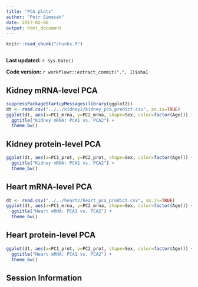```yaml
---
title: "PCA plots"
author: "Petr Simecek"
date: 2017-02-06
output: html_document
---
```


```r
knitr::read_chunk("chunks.R")
```

```r
```

**Last updated:** `r Sys.Date()`

**Code version:** `r workflowr::extract_commit(".", 1)$sha1`


## Kidney mRNA-level PCA

```r
suppressPackageStartupMessages(library(ggplot2))
dt <- read.csv("../../kidney2/kidney_pca_predict.csv", as.is=TRUE)
ggplot(dt, aes(x=PC1_mrna, y=PC2_mrna, shape=Sex, color=factor(Age))) +   geom_point(size=I(3)) + 
  ggtitle("Kidney mRNA: PCA1 vs. PCA2") +
  theme_bw()
```

## Kidney protein-level PCA

```r
ggplot(dt, aes(x=PC1_prot, y=PC2_prot, shape=Sex, color=factor(Age))) +   geom_point(size=I(3)) + 
  ggtitle("Kidney mRNA: PCA1 vs. PCA2") +
  theme_bw()
```

## Heart mRNA-level PCA

```r
dt <- read.csv("../../heart2/heart_pca_predict.csv", as.is=TRUE)
ggplot(dt, aes(x=PC1_mrna, y=PC2_mrna, shape=Sex, color=factor(Age))) +   geom_point(size=I(3)) + 
  ggtitle("Heart mRNA: PCA1 vs. PCA2") +
  theme_bw()
```

## Heart protein-level PCA

```r
ggplot(dt, aes(x=PC1_prot, y=PC2_prot, shape=Sex, color=factor(Age))) +   geom_point(size=I(3)) + 
  ggtitle("Heart mRNA: PCA1 vs. PCA2") +
  theme_bw()
```

## Session Information

```r
```
